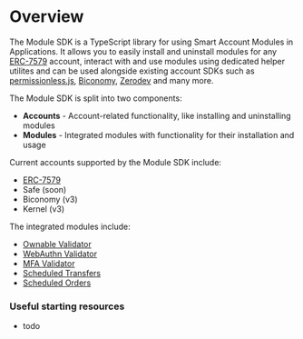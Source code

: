 
# Overview

The Module SDK is a TypeScript library for using Smart Account Modules in Applications. It allows you to easily install and uninstall modules for any [ERC-7579](https://erc7579.com/) account, interact with and use modules using dedicated helper utilites and can be used alongside existing account SDKs such as [permissionless.js](https://www.npmjs.com/package/permissionless), [Biconomy](https://www.npmjs.com/package/@biconomy/account), [Zerodev](https://www.npmjs.com/package/@zerodevapp/sdk) and many more.

The Module SDK is split into two components:

- **Accounts** - Account-related functionality, like installing and uninstalling modules
- **Modules** - Integrated modules with functionality for their installation and usage

<div className="my-8">
  <ModuleSDKBanner width={1000} height={400} />
</div>

Current accounts supported by the Module SDK include:

- [ERC-7579](https://erc7579.com/)
- Safe (soon)
- Biconomy (v3)
- Kernel (v3)

The integrated modules include:

- [Ownable Validator](/module-sdk/modules/ownable-validator.mdx)
- [WebAuthn Validator](/module-sdk/modules/webauthn-validator.mdx)
- [MFA Validator](/module-sdk/modules/mfa-validator.mdx)
- [Scheduled Transfers](/module-sdk/modules/scheduled-transfers.mdx)
- [Scheduled Orders](/module-sdk/modules/scheduled-orders.mdx)

### Useful starting resources

- todo
